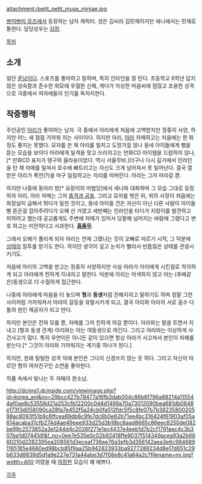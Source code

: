 attachment:/petit_petit_muse_minjae.jpg

[[쁘띠쁘띠 뮤즈]]에서 등장하는 남자 캐릭터. 성은 김씨라 김민재이지만 애니에서는 민재로 통한다. 담당성우는 [[김장]].

[[목차]]
== 소개 ==
일단 [[훈남]]이다.  스포츠를 좋아하고 잘하며, 특히 인라인을 잘 탄다. 초등학교 6학년 답지 않은 성숙함과 준수한 외모에 우월한 신체, 게다가 자상한 마음씨에 점잖고 조용한 성격으로 극중에서 여자애들의 인기를 독차지한다.

== 작중행적 ==
주인공인 [[아리]]가 좋아하는 남자. 극 중에서 아리에게 처음에 고백받지만 정중히 사양, 하지만 어느 새 점점 가까워 지는 사이이다. 하지만 아리, [[아라]] 자매하고는 처음에는 한 화 정도 좋지는 못했다. 모자를 쓴 채 아리를 밀치고 도망가질 않나 동네 아이들에게 삥을 뜯는 모습을 보이다 아라에게 일격을 맞고 쓰러지고는 만화CD 아이템을 드랍하지 않나,[* 만화CD 표지가 탱구와 울라숑이었다. 역시 서울무비.]더구나 다시 길가에서 인라인을 탄 채 자매를 밀쳐서 호수에 빠트리고는 자신도 크게 넘어져서 못 일어난다. 결국 열받은 아리가 폭언(?)을 마구 일침하고는 자리를 떠버린다. 아라는 그저 따라갈 뿐.

하지만 나중에 동아리 방[* 요랑이의 마법당]에서 세나와 대화하며 그 모습 그대로 등장하자 아리, 아라 자매는 그저 [[충격과 공포]]. 그리고 모자를 벗은 뒤, 위의 사정이 처음에는 화장실이 급해서 뛰다가 밀친 것이고, 동네 아이들 건은 자신이 아닌 다른 사람이 아이들 삥 뜯은걸 잡아주려다가 오해 산 거였고 세번째는 인라인을 타다가 지렁이를 발견하고 피하려고 했는데 공교롭게도 주변에 자매가 있어서 당황해 넘어지는 바람에 그랬다고 변호 하고는 미안하다고 사과한다.  '''[[흠좀무]]'''.

그래서 오해가 풀리게 되자 아리는 언제 그랬냐는 듯이 오빠로 따르기 시작, 그 덕분에 [[상태]]의 질투를 받기도 한다. 하지만 생각이 깊고 눈치가 빨라서 빈틈많은 상태를 관광시키기도. 

처음에 아리의 고백을 받고는 정중히 사양하지만 사실 아라가 아리에게 시킨걸로 착각하게 되고 아라에게 친하게 지내자고 말한다. 덕분에 아리는 어색하지 않고 아는 (후배같은)동생으로 더 수월하게 접근한다.  

나중에 아라에게 마음을 터 놓으며 '''형'''과 '''동생'''처럼 친해지자고 말하기도 하며 정말 그런 사이처럼 가까워져서 아라의 갈등을 유발시키게 되고, 결국 아리와 아라의 서로 꼼수 다툼의 원인 제공자가 되고 만다. 

하지만 본인은 전혀 모를 뿐, 자매를 그저 친하게 여길 뿐이다. 아라와는 말을 트면서 지내고 (형과 동생 관계) 아리와는 아는 여동생으로 여긴다. 그리고 아라와는 이상하게 사건사고가 많다. 특히 우연이든 아니든 같이 있으면 항상 아라가 사고쳐서 본인이 피해를 받는다.[* 그것이 아리와 가까워지는 계기중 하나가 된다.]

하지만, 원래 털털한 성격 덕에 본인은 그다지 신경쓰지 않는 듯 하다. 그리고 자신이 따르던 형의 여자친구인 소연을 좋아한다.

작품 속에서 빛나는 두 자매의 완소남.

http://dcimg1.dcinside.com/viewimage.php?id=korea_ani&no=29bcc427b78477a16fb3dab004c86b6f796a88214a115544af0ae8c53556d21a253cfb12200c0d4d1499a70a73012090bea681db0848e173f3d058090ca28fa7e452f5a24cb0fa512fdc5f5c8fe07b7b3823580020598ac8093f51b9c6ffcea89db6c9fe7dc6b0e62b71ee4bc316424f61903af05a614acaba31cfb274d4ae49eee933d25d3b18bc8aad8665c86eec8250de082be99c2573852a3e1244d4c2026f271e1ec4437e4eeb1d7b2cf1791aec4c3b307be1d07441df&f_no=0ee7e535e0c02b92418ffe9037f514349acea93a2b6860210d2282395ea208561d3eceaf736ee76a3efb3d356142aea3e6c9846891165185e4660ed98bcb85f9aa25b942823933ba9277289234d8e17d651c29b633d8839d5d1a9e227e731a44abe3d7f08e8c41a64a2c?filename=mj.jpg?width=400
어렸을 때 [[여장]]한 모습이 꽤 예쁘다.

[[각주]]
